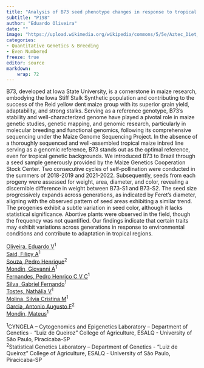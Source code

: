 ```yaml
---
title: "Analysis of B73 seed phenotype changes in response to tropical conditions"
subtitle: "P198"
author: "Eduardo Oliveira"
date: ""
image: "https://upload.wikimedia.org/wikipedia/commons/5/5e/Aztec_Diet_Basket_of_Corn_%289755332575%29.jpg"
categories: 
- Quantitative Genetics & Breeding
- Even Numbered
freeze: true
editor: source
markdown: 
    wrap: 72
---
```


B73, developed at Iowa State University, is a cornerstone in maize research, embodying the Iowa Stiff Stalk Synthetic population and contributing to the success of the Reid yellow dent maize group with its superior grain yield, adaptability, and strong stalks. Serving as a reference genotype, B73's stability and well-characterized genome have played a pivotal role in maize genetic studies, genetic mapping, and genomic research, particularly in molecular breeding and functional genomics, following its comprehensive sequencing under the Maize Genome Sequencing Project. In the absence of a thoroughly sequenced and well-assembled tropical maize inbred line serving as a genomic reference, B73 stands out as the optimal reference, even for tropical genetic backgrounds. We introduced B73 to Brazil through a seed sample generously provided by the Maize Genetics Cooperation Stock Center. Two consecutive cycles of self-pollination were conducted in the summers of 2018-2019 and 2021-2022. Subsequently, seeds from each progeny were assessed for weight, area, diameter, and color, revealing a discernible difference in weight between B73-S1 and B73-S2. The seed size progressively expands across generations, as indicated by Feret's diameter, aligning with the observed pattern of seed areas exhibiting a similar trend. The progenies exhibit a subtle variation in seed color, although it lacks statistical significance. Abortive plants were observed in the field, though the frequency was not quantified. Our findings indicate that certain traits may exhibit variations across generations in response to environmental conditions and contribute to adaptation in tropical regions.

<a href='mailto:eduardovo@usp.br'>Oliveira, Eduardo V</a><sup>1</sup><br><a href='mailto:filipy@usp.br'>Said, Filipy A</a><sup>1</sup><br><a href='mailto:souzaph@usp.br'>Souza, Pedro Henrique</a><sup>2</sup><br><a href='mailto:giovanni.a.mondin@unesp.br'>Mondin, Giovanni A</a><sup>1</sup><br><a href='mailto:henricopedro@usp.br'>Fernandes, Pedro Henrico C V C</a><sup>1</sup><br><a href='mailto:gabriel.fernando.silva@usp.br'>Silva, Gabriel Fernando</a><sup>1</sup><br><a href='mailto:nathalia.tostes@usp.br'>Tostes, Nathália V</a><sup>1</sup><br><a href='mailto:scmmolin@usp.br'>Molina, Silvia Cristina M</a><sup>1</sup><br><a href='mailto:augusto.garcia@usp.br'>Garcia, Antonio Augusto F</a><sup>2</sup><br><a href='mailto:mmondin@usp.br'>Mondin, Mateus</a><sup>1</sup><br>

<sup>1</sup>CYNGELA – Cytogenomics and Epigenetics Laboratory – Department of Genetics - “Luiz de Queiroz” College of Agriculture, ESALQ - University of São Paulo, Piracicaba-SP<br><sup>2</sup>Statistical Genetics Laboratory – Department of Genetics - “Luiz de Queiroz” College of Agriculture, ESALQ - University of São Paulo, Piracicaba-SP<br>